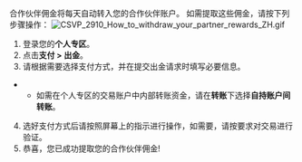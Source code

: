 合作伙伴佣金将每天自动转入您的合作伙伴账户。
如需提取这些佣金，请按下列步骤操作：
![CSVP_2910_How_to_withdraw_your_partner_rewards_ZH.gif](https://testingcf.jsdelivr.net/gh/jarlin8/OSS@main/exhelp/CSVP_2910_How_to_withdraw_your_partner_rewards_ZH.gif)
1.  登录您的**个人专区**。
2.  点击**支付 > 出金**。
3.  请根据需要选择支付方式，并在提交出金请求时填写必要信息。
-   -   如需在个人专区的交易账户中内部转账资金，请在**转账**下选择**自持账户间转账**。
4.  选好支付方式后请按照屏幕上的指示进行操作，如需要，请按要求对交易进行验证。
5.  恭喜，您已成功提取您的合作伙伴佣金!